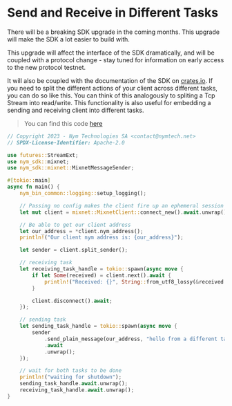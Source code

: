 # Send and Receive in Different Tasks


<Callout type="warning">
  There will be a breaking SDK upgrade in the coming months. This upgrade will make the SDK a lot easier to build with.

This upgrade will affect the interface of the SDK dramatically, and will be coupled with a protocol change - stay tuned for information on early access to the new protocol testnet.

It will also be coupled with the documentation of the SDK on [crates.io](https://crates.io/).
</Callout>
If you need to split the different actions of your client across different tasks, you can do so like this. You can think of this analogously to spliting a Tcp Stream into read/write. This functionality is also useful for embedding a sending and receiving client into different tasks.

> You can find this code [here](https://github.com/nymtech/nym/blob/master/sdk/rust/nym-sdk/examples/parallel_sending_and_receiving.rs)

```rust
// Copyright 2023 - Nym Technologies SA <contact@nymtech.net>
// SPDX-License-Identifier: Apache-2.0

use futures::StreamExt;
use nym_sdk::mixnet;
use nym_sdk::mixnet::MixnetMessageSender;

#[tokio::main]
async fn main() {
    nym_bin_common::logging::setup_logging();

    // Passing no config makes the client fire up an ephemeral session and figure stuff out on its own
    let mut client = mixnet::MixnetClient::connect_new().await.unwrap();

    // Be able to get our client address
    let our_address = *client.nym_address();
    println!("Our client nym address is: {our_address}");

    let sender = client.split_sender();

    // receiving task
    let receiving_task_handle = tokio::spawn(async move {
        if let Some(received) = client.next().await {
            println!("Received: {}", String::from_utf8_lossy(&received.message));
        }

        client.disconnect().await;
    });

    // sending task
    let sending_task_handle = tokio::spawn(async move {
        sender
            .send_plain_message(our_address, "hello from a different task!")
            .await
            .unwrap();
    });

    // wait for both tasks to be done
    println!("waiting for shutdown");
    sending_task_handle.await.unwrap();
    receiving_task_handle.await.unwrap();
}
```
